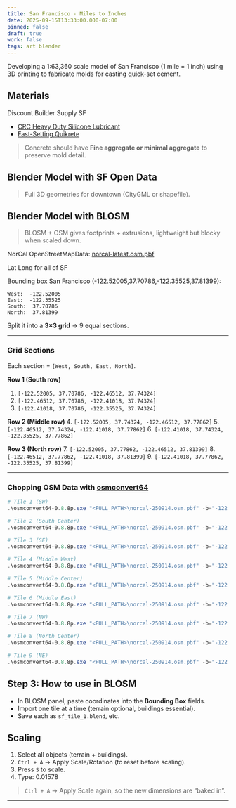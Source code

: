 ```yaml
---
title: San Francisco - Miles to Inches
date: 2025-09-15T13:33:00.000-07:00
pinned: false
draft: true
work: false
tags: art blender
---
```


Developing a 1:63,360 scale model of San Francisco (1 mile = 1 inch) using 3D printing to fabricate molds for casting quick-set cement.


## Materials

Discount Builder Supply SF

- [CRC Heavy Duty Silicone Lubricant](https://www.discountbuilderssupplysf.com/p/crc-heavy-duty-silicone-lubricant/27904435)
- [Fast-Setting Quikrete](https://www.discountbuilderssupplysf.com/p/quikrete-fast-setting-concrete-mix-50-lb/61050035)

> Concrete should have **Fine aggregate or minimal aggregate** to preserve mold detail.



## Blender Model with SF Open Data

> Full 3D geometries for downtown (CityGML or shapefile).


## Blender Model with BLOSM

> BLOSM + OSM gives footprints + extrusions, lightweight but blocky when scaled down.

NorCal OpenStreetMapData: [norcal-latest.osm.pbf](https://download.geofabrik.de/north-america/us/california/norcal.html)

Lat Long for all of SF

Bounding box San Francisco (-122.52005,37.70786,-122.35525,37.81399):

```
West:  -122.52005
East:  -122.35525
South:  37.70786
North:  37.81399
```

Split it into a **3×3 grid** → 9 equal sections.

---

### Grid Sections

Each section = `[West, South, East, North]`.

**Row 1 (South row)**

1. `[-122.52005, 37.70786, -122.46512, 37.74324]`
2. `[-122.46512, 37.70786, -122.41018, 37.74324]`
3. `[-122.41018, 37.70786, -122.35525, 37.74324]`

**Row 2 (Middle row)**
4. `[-122.52005, 37.74324, -122.46512, 37.77862]`
5. `[-122.46512, 37.74324, -122.41018, 37.77862]`
6. `[-122.41018, 37.74324, -122.35525, 37.77862]`

**Row 3 (North row)**
7. `[-122.52005, 37.77862, -122.46512, 37.81399]`
8. `[-122.46512, 37.77862, -122.41018, 37.81399]`
9. `[-122.41018, 37.77862, -122.35525, 37.81399]`

---

### Chopping OSM Data with [osmconvert64](https://wiki.openstreetmap.org/wiki/Osmconvert#Windows)

```powershell
# Tile 1 (SW)
.\osmconvert64-0.8.8p.exe "<FULL_PATH>\norcal-250914.osm.pbf" -b="-122.52005,37.70786,-122.46512,37.74324" -o="<FULL_PATH>\sf_tile_1.osm"

# Tile 2 (South Center)
.\osmconvert64-0.8.8p.exe "<FULL_PATH>\norcal-250914.osm.pbf" -b="-122.46512,37.70786,-122.41018,37.74324" -o="<FULL_PATH>\sf_tile_2.osm"

# Tile 3 (SE)
.\osmconvert64-0.8.8p.exe "<FULL_PATH>\norcal-250914.osm.pbf" -b="-122.41018,37.70786,-122.35525,37.74324" -o="<FULL_PATH>\sf_tile_3.osm"

# Tile 4 (Middle West)
.\osmconvert64-0.8.8p.exe "<FULL_PATH>\norcal-250914.osm.pbf" -b="-122.52005,37.74324,-122.46512,37.77862" -o="<FULL_PATH>\sf_tile_4.osm"

# Tile 5 (Middle Center)
.\osmconvert64-0.8.8p.exe "<FULL_PATH>\norcal-250914.osm.pbf" -b="-122.46512,37.74324,-122.41018,37.77862" -o="<FULL_PATH>\sf_tile_5.osm"

# Tile 6 (Middle East)
.\osmconvert64-0.8.8p.exe "<FULL_PATH>\norcal-250914.osm.pbf" -b="-122.41018,37.74324,-122.35525,37.77862" -o="<FULL_PATH>\sf_tile_6.osm"

# Tile 7 (NW)
.\osmconvert64-0.8.8p.exe "<FULL_PATH>\norcal-250914.osm.pbf" -b="-122.52005,37.77862,-122.46512,37.81399" -o="<FULL_PATH>\sf_tile_7.osm"

# Tile 8 (North Center)
.\osmconvert64-0.8.8p.exe "<FULL_PATH>\norcal-250914.osm.pbf" -b="-122.46512,37.77862,-122.41018,37.81399" -o="<FULL_PATH>\sf_tile_8.osm"

# Tile 9 (NE)
.\osmconvert64-0.8.8p.exe "<FULL_PATH>\norcal-250914.osm.pbf" -b="-122.41018,37.77862,-122.35525,37.81399" -o="<FULL_PATH>\sf_tile_9.osm"
```

## Step 3: How to use in BLOSM

* In BLOSM panel, paste coordinates into the **Bounding Box** fields.
* Import one tile at a time (terrain optional, buildings essential).
* Save each as `sf_tile_1.blend`, etc.

## Scaling

1. Select all objects (terrain + buildings).
2. `Ctrl + A` → Apply Scale/Rotation (to reset before scaling).
3. Press `S` to scale.
4. Type: 0.01578

> `Ctrl + A` → Apply Scale again, so the new dimensions are “baked in”.


---
